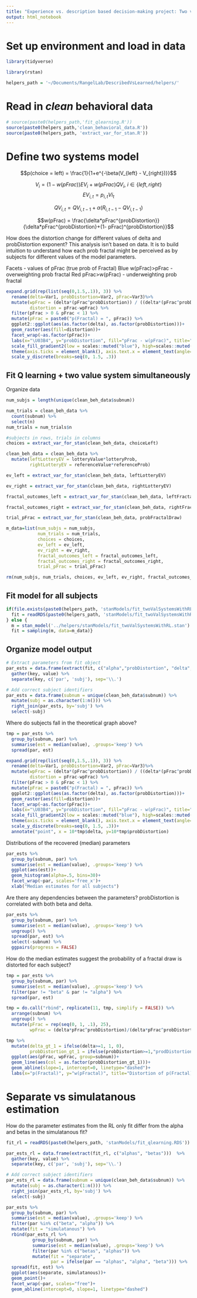 ```yaml
---
title: "Experience vs. description based decision-making project: Two valuation systems modeling"
output: html_notebook
---
```


# Set up environment and load in data

```r
library(tidyverse)
```

```r
library(rstan)
```

```r
helpers_path = '~/Documents/RangelLab/DescribedVsLearned/helpers/'
```

# Read in *clean* behavioral data

```r
# source(paste0(helpers_path,'fit_qlearning.R'))
source(paste0(helpers_path,'clean_behavioral_data.R'))
source(paste0(helpers_path, 'extract_var_for_stan.R'))
```

# Define two systems model

$$p(choice = left) = \frac{1}{1+e^{-\beta(V_{left} - V_{right})}}$$

$$V_i = (1-w(pFrac))EV_i + w(pFrac)QV_i, \:i \in \{left, right\}$$
$$EV_{i, t} = p_{i, t} V{i_t}$$

$$QV_{i,t} = QV_{i, t-1} + \alpha(R_{i, t-1}- QV_{i, t-1})$$

$$w(pFrac) = \frac{\delta*pFrac^{probDistortion}}{\delta*pFrac^{probDistortion}+(1- pFrac)^{probDistortion}}$$

How does the distortion change for different values of delta and probDistortion exponent? This analysis isn't based on data. It is to build intuition to understand how each prob fractal might be perceived as by subjects for different values of the model parameters.

Facets - values of pFrac (true prob of Fractal)
Blue w(pFrac)>pFrac - overweighting prob fractal
Red pFrac>w(pFrac) - underweighting prob fractal

```r
expand.grid(rep(list(seq(0,1.5,.1)), 3)) %>%
  rename(delta=Var1, probDistortion=Var2, pFrac=Var3)%>%
  mutate(wpFrac = (delta*(pFrac^probDistortion)) / ((delta*(pFrac^probDistortion) + ((1-pFrac)^probDistortion))), 
         distortion = pFrac-wpFrac) %>%
  filter(pFrac > 0 & pFrac < 1) %>%
  mutate(pFrac = paste0("p(Fractal) = ", pFrac)) %>%
  ggplot2::ggplot(aes(as.factor(delta), as.factor(probDistortion)))+
  geom_raster(aes(fill=distortion))+
  facet_wrap(~as.factor(pFrac))+
  labs(x="\U03B4", y="probDistortion", fill="pFrac - w(pFrac)", title="Distortion of p(Fractal)")+
  scale_fill_gradient2(low = scales::muted("blue"), high=scales::muted("red"))+
  theme(axis.ticks = element_blank(), axis.text.x = element_text(angle=90), legend.position="bottom")+
  scale_y_discrete(breaks=seq(0, 1.5, .3))
```

## Fit Q learning + two value system simultaneously

Organize data

```r
num_subjs = length(unique(clean_beh_data$subnum))

num_trials = clean_beh_data %>%
  count(subnum) %>%
  select(n)
num_trials = num_trials$n

#subjects in rows, trials in columns
choices = extract_var_for_stan(clean_beh_data, choiceLeft)

clean_beh_data = clean_beh_data %>%
  mutate(leftLotteryEV = lotteryValue*lotteryProb,
         rightLotteryEV = referenceValue*referenceProb)

ev_left = extract_var_for_stan(clean_beh_data, leftLotteryEV)

ev_right = extract_var_for_stan(clean_beh_data, rightLotteryEV)

fractal_outcomes_left = extract_var_for_stan(clean_beh_data, leftFractalReward)

fractal_outcomes_right = extract_var_for_stan(clean_beh_data, rightFractalReward)

trial_pFrac = extract_var_for_stan(clean_beh_data, probFractalDraw)

m_data=list(num_subjs = num_subjs,
            num_trials = num_trials,
            choices = choices,
            ev_left = ev_left,
            ev_right = ev_right,
            fractal_outcomes_left = fractal_outcomes_left,
            fractal_outcomes_right = fractal_outcomes_right,
            trial_pFrac = trial_pFrac)

rm(num_subjs, num_trials, choices, ev_left, ev_right, fractal_outcomes_left, fractal_outcomes_right, trial_pFrac)
```

## Fit model for all subjects

```r
if(file.exists(paste0(helpers_path, 'stanModels/fit_twoValSystemsWithRL.RDS'))){
  fit = readRDS(paste0(helpers_path, 'stanModels/fit_twoValSystemsWithRL.RDS'))
} else {
  m = stan_model('../helpers/stanModels/fit_twoValSystemsWithRL.stan')
  fit = sampling(m, data=m_data)}
```

## Organize model output

```r
# Extract parameters from fit object
par_ests = data.frame(extract(fit, c("alpha","probDistortion", "delta", "beta")))  %>%
  gather(key, value) %>%
  separate(key, c('par', 'subj'), sep='\\.')

# Add correct subject identifiers
par_ests = data.frame(subnum = unique(clean_beh_data$subnum)) %>%
  mutate(subj = as.character(1:n())) %>%
  right_join(par_ests, by='subj') %>%
  select(-subj)
```

Where do subjects fall in the theoretical graph above?

```r
tmp = par_ests %>%
  group_by(subnum, par) %>%
  summarise(est = median(value), .groups='keep') %>%
  spread(par, est)

expand.grid(rep(list(seq(0,1.5,.1)), 3)) %>%
  rename(delta=Var1, probDistortion=Var2, pFrac=Var3)%>%
  mutate(wpFrac = (delta*(pFrac^probDistortion)) / ((delta*(pFrac^probDistortion) + ((1-pFrac)^probDistortion))), 
         distortion = pFrac-wpFrac) %>%
  filter(pFrac > 0 & pFrac < 1) %>%
  mutate(pFrac = paste0("p(Fractal) = ", pFrac)) %>%
  ggplot2::ggplot(aes(as.factor(delta), as.factor(probDistortion)))+
  geom_raster(aes(fill=distortion))+
  facet_wrap(~as.factor(pFrac))+
  labs(x="\U03B4", y="probDistortion", fill="pFrac - w(pFrac)", title="Distortion of p(Fractal)")+
  scale_fill_gradient2(low = scales::muted("blue"), high=scales::muted("red"))+
  theme(axis.ticks = element_blank(), axis.text.x = element_text(angle=90), legend.position="bottom")+
  scale_y_discrete(breaks=seq(0, 1.5, .3))+
  annotate("point", x = 10*tmp$delta, y=10*tmp$probDistortion)
```
Distributions of the recovered (median) parameters

```r
par_ests %>%
  group_by(subnum, par) %>%
  summarise(est = median(value), .groups='keep') %>%
  ggplot(aes(est))+
  geom_histogram(alpha=.5, bins=30)+
  facet_wrap(~par, scales='free_x')+
  xlab("Median estimates for all subjects")
```

Are there any dependencies between the parameters? probDistortion is correlated with both beta and delta.

```r
par_ests %>%
  group_by(subnum, par) %>%
  summarise(est = median(value), .groups='keep') %>%
  ungroup() %>%
  spread(par, est) %>%
  select(-subnum) %>%
  ggpairs(progress = FALSE)
```

How do the median estimates suggest the probability of a fractal draw is distorted for each subject?

```r
tmp = par_ests %>%
  group_by(subnum, par) %>%
  summarise(est = median(value), .groups='keep') %>%
  filter(par != "beta" & par != "alpha") %>%
  spread(par, est)

tmp = do.call("rbind", replicate(11, tmp, simplify = FALSE)) %>%
  arrange(subnum) %>%
  ungroup() %>%
  mutate(pFrac = rep(seq(0, 1, .1), 25), 
         wpFrac = (delta*pFrac^probDistortion)/(delta*pFrac^probDistortion + (1-pFrac)^probDistortion)) 

tmp %>%
  mutate(delta_gt_1 = ifelse(delta>=1, 1, 0),
         probDistortion_gt_1 = ifelse(probDistortion>=1,"prodDistortion >= 1", "prodDistortion < 0")) %>%
  ggplot(aes(pFrac, wpFrac, group=subnum))+
  geom_line(aes(col = as.factor(probDistortion_gt_1)))+
  geom_abline(slope=1, intercept=0, linetype="dashed")+
  labs(x="p(Fractal)", y="w(pFractal)", title="Distortion of p(Fractal)", color = element_blank())
```

# Separate vs simulatanous estimation

How do the parameter estimates from the RL only fit differ from the alpha and betas in the simulatanous fit?

```r
fit_rl = readRDS(paste0(helpers_path, 'stanModels/fit_qlearning.RDS'))

par_ests_rl = data.frame(extract(fit_rl, c("alphas", "betas")))  %>%
  gather(key, value) %>%
  separate(key, c('par', 'subj'), sep='\\.')

# Add correct subject identifiers
par_ests_rl = data.frame(subnum = unique(clean_beh_data$subnum)) %>%
  mutate(subj = as.character(1:n())) %>%
  right_join(par_ests_rl, by='subj') %>%
  select(-subj)
```

```r
par_ests %>%
  group_by(subnum, par) %>%
  summarise(est = median(value), .groups='keep') %>%
  filter(par %in% c("beta", "alpha")) %>%
  mutate(fit = "simulatanous") %>%
  rbind(par_ests_rl %>%
          group_by(subnum, par) %>%
          summarise(est = median(value), .groups='keep') %>%
          filter(par %in% c("betas", "alphas")) %>%
          mutate(fit = "separate",
                 par = ifelse(par == "alphas", "alpha", "beta"))) %>%
  spread(fit, est) %>%
  ggplot(aes(separate, simulatanous))+
  geom_point()+
  facet_wrap(~par, scales="free")+
  geom_abline(intercept=0, slope=1, linetype="dashed")

```
